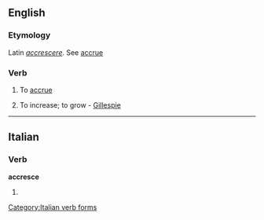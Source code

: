 ==English==

===Etymology===
Latin ''[[accrescere]]''.  See [[accrue]]

===Verb===
{{en-verb|accresc|ing}}

# {{rare|intransitive}} To [[accrue]]
# {{obsolete|intransitive}} To increase; to grow - [[Gillespie]]

----

==Italian==

===Verb===
'''accresce'''

# {{form of|[[third-person|Third-person]] [[singular]] [[present tense]]|[[accrescere#Italian|accrescere]]|lang=Italian}}

[[Category:Italian verb forms]]
